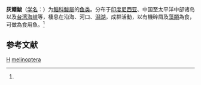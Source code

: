 {{Speciesbox 
| status = NE
| status_system = IUCN3.1
| status_ref = 
| taxon = Liza melinoptera
| authority =  Cuvier et Valenciennes, 1836<ref name='id7015'>{{cite web| url =http://www.bioinfo.cn/db05/BjdwSpecies.php?action=view&id=7015| title =灰鳍鮻| work =中国动物物种编目数据库| publisher =中国科学院微生物研究所| author =中国科学院动物研究所| accessdate =2009-04-11| deadurl =yes| archiveurl =https://web.archive.org/web/20160305011616/http://www.bioinfo.cn/db05/BjdwSpecies.php?action=view&id=7015| archivedate =2016-03-05}}</ref>
| synonyms = *''Chelon melinopterus''<br /><small>Valenciennes, 1836</small>
*''Ellochelon melinoptera''<br /><small>Valenciennes, 1836</small>
*''Liza ceramensis''<br /><small>Bleeker, 1853</small>
*''Liza melanoptera''<br /><small>Valenciennes, 1836</small>
*''Liza melinopterus''<br /><small>Valenciennes, 1836</small>
*''Mugil anpinensis''<br /><small>Oshima, 1922</small>
*''Mugil ceramensis''<br /><small>Bleeker, 1853</small>
}}

'''灰鳍鮻'''（[[学名|学名]]：{{lang|la|''Liza melinoptera''}}）为[[鲻科|鲻科]][[鮻屬|鮻屬]]的[[鱼类|鱼类]]。分布于[[印度尼西亚|印度尼西亚]]、中国至太平洋中部诸岛以及[[台湾海峡|台湾海峡]]等，棲息在沿海、河口、[[潟湖|潟湖]]，成群活動，以有機碎屑及[[藻類|藻類]]為食，可做為食用魚。<ref name='id7015'/>

== 参考文献 ==
{{reflist}}

{{Wikispecies|Liza melinoptera}}
{{Taxonbar|from=Q2105692}}

[[Category:食用魚|H]]
[[Category:鮻屬|melinoptera]]